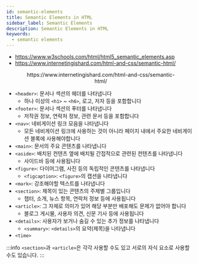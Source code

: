 ```yaml
---
id: semantic-elements
title: Semantic Elements in HTML
sidebar_label: Semantic Elements
description: Semantic Elements in HTML
keywords:
  - semantic elements
---
```



- https://www.w3schools.com/html/html5_semantic_elements.asp
- https://www.internetingishard.com/html-and-css/semantic-html/

<figure>
	<center>
		<Image
			img={require('@site/static/img/lang/javascript/components/semantic-elements.png')}
			width={600}
		/>
	</center>
	<figcaption>
		<center>https://www.internetingishard.com/html-and-css/semantic-html/</center>
	</figcaption>
</figure>

- `<header>`: 문서나 섹션의 헤더를 나타냅니다
  - 하나 이상의 `<h1>` ~ `<h6>`, 로고, 저자 등을 포함합니다
- `<footer>`: 문서나 섹션의 푸터를 나타냅니다
  - 저작권 정보, 연락처 정보, 관련 문서 등을 포함합니다
- `<nav>`: 네비게이션 링크 모음을 나타냅니다
  - 모든 네비게이션 링크에 사용하는 것이 아니라 페이지 내에서 주요한 네비게이션 블록에 사용해야합니다
- `<main>`: 문서의 주요 콘텐츠를 나타냅니다
- `<aside>`: 배치된 컨텐츠 옆에 배치될 간접적으로 관련된 컨텐츠를 나타냅니다
  - 사이드바 등에 사용됩니다
- `<figure>`: 다이어그램, 사진 등의 독립적인 콘텐츠를 나타냅니다
  - `<figcaption>`: `<figure>`의 캡션을 나타냅니다
- `<mark>`: 강조해야할 텍스트를 나타냅니다
- `<section>`: 제목이 있는 콘텐츠의 주제별 그룹입니다
  - 챕터, 소개, 뉴스 항목, 연락처 정보 등에 사용됩니다
- `<article>`: 그 자체로 의미가 있어 해당 부분만 배포해도 문제가 없어야 합니다
  - 블로그 게시물, 사용자 의견, 신문 기사 등에 사용됩니다
- `<details>`: 사용자가 보거나 숨길 수 있는 추가 정보를 나타냅니다
  - `<summary>`: `<details>`의 요약(제목)을 나타냅니다
- `<time>`

:::info
`<section>`과 `<article>`은 각각 사용할 수도 있고 서로의 자식 요소로 사용할 수도 있습니다.
:::
